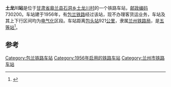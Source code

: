 {{noteTA
|1=zh-cn:始发车次; zh-hk:列車班次;
|2=zh-cn:车次; zh-hk:班次;
}}
{{Infobox China railway station 
|车站名称 = 土龙川站
|车站名称拼音 = 
|车站地址 = [[甘肃省|甘肃省]][[皋兰县|皋兰县]]
|归属 = [[兰州铁路局|兰州铁路局]]
|车站等级 = [[五等站_(中铁)|五等站]]
|线路 = [[包兰铁路|包兰铁路]]
|坐标={{coord|36.4|N|103.9593|E|dim:500_region:CN|display=inline,title}}
}}
'''土龙川站'''是位于[[甘肃省|甘肃省]][[皋兰县|皋兰县]][[石洞乡土龙川村|石洞乡土龙川村]]的一个铁路车站，[[邮政编码|邮政编码]]730200。车站建于1956年，有[[包兰铁路|包兰铁路]]经过该站，现不办理客货运业务，车站及其上下行区间均为[[电气化|电气化]]区段。车站距离[[包头站|包头站]]921[[公里|公里]]，隶属[[兰州铁路局|兰州铁路局]]，是[[五等站_(中铁)|五等站]]<ref>{{Cite book|title=中国铁路站名词典|last=[[孙本祥|孙本祥]]主编|first=|publisher=北京：[[中国铁道出版社|中国铁道出版社]]|year=2003.04|isbn=7-113-03941-3|location=|pages=618-622}}</ref>。

==参考==
{{reflist}}

{{start rail box}}
{{s-inop|[[丰水村站|丰水村站]]}}
{{s-line|[[包兰铁路|包兰铁路]]}}
{{s-inop|[[皋兰站|皋兰站]]}}
{{end box}}
{{包兰铁路}}
{{铁路车站小作品}}
{{甘肃小作品}}

[[Category:包兰铁路车站|Category:包兰铁路车站]]
[[Category:1956年启用的铁路车站|Category:1956年启用的铁路车站]]
[[Category:兰州市铁路车站|Category:兰州市铁路车站]]
